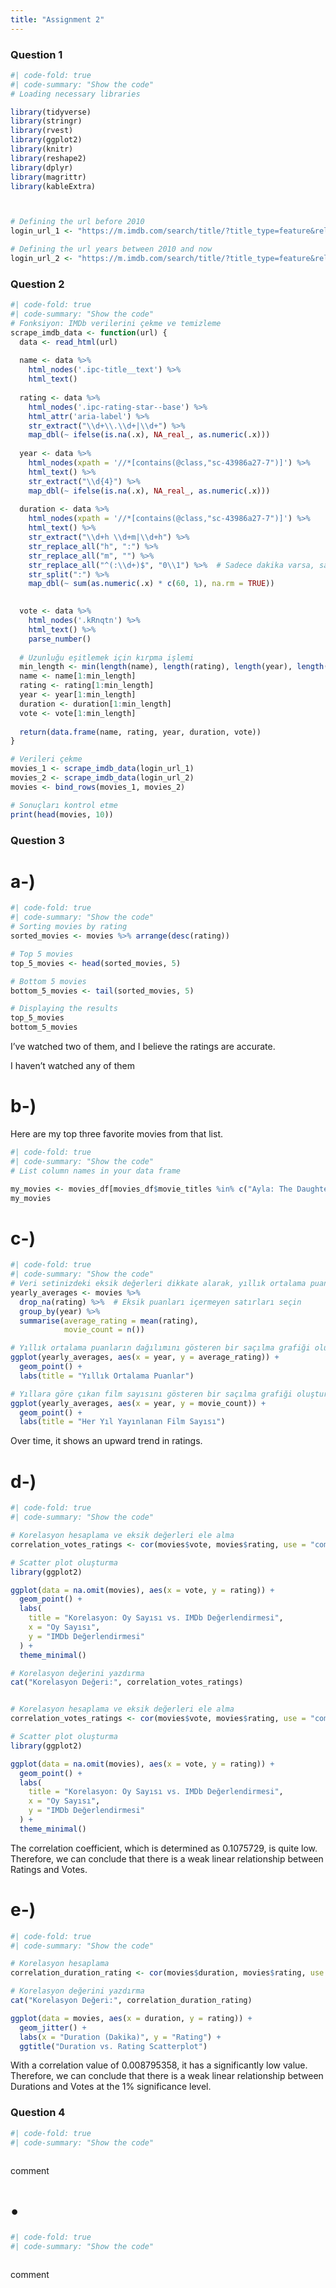 ```yaml
---
title: "Assignment 2"
---
```


### Question 1
```r
#| code-fold: true
#| code-summary: "Show the code"
# Loading necessary libraries

library(tidyverse)
library(stringr)
library(rvest)
library(ggplot2)
library(knitr)
library(reshape2)
library(dplyr)
library(magrittr)
library(kableExtra)



# Defining the url before 2010
login_url_1 <- "https://m.imdb.com/search/title/?title_type=feature&release_date=,2009-12-31&num_votes=2500,&country_of_origin=TR&count=250"

# Defining the url years between 2010 and now
login_url_2 <- "https://m.imdb.com/search/title/?title_type=feature&release_date=2010-01-01,2023-12-28&num_votes=2500,&country_of_origin=TR&count=250"

```

### Question 2
```r
#| code-fold: true
#| code-summary: "Show the code"
# Fonksiyon: IMDb verilerini çekme ve temizleme
scrape_imdb_data <- function(url) {
  data <- read_html(url)
  
  name <- data %>%
    html_nodes('.ipc-title__text') %>%
    html_text()
  
  rating <- data %>%
    html_nodes('.ipc-rating-star--base') %>%
    html_attr('aria-label') %>%
    str_extract("\\d+\\.\\d+|\\d+") %>%
    map_dbl(~ ifelse(is.na(.x), NA_real_, as.numeric(.x)))
  
  year <- data %>%
    html_nodes(xpath = '//*[contains(@class,"sc-43986a27-7")]') %>%
    html_text() %>%
    str_extract("\\d{4}") %>%
    map_dbl(~ ifelse(is.na(.x), NA_real_, as.numeric(.x)))
  
  duration <- data %>%
    html_nodes(xpath = '//*[contains(@class,"sc-43986a27-7")]') %>%
    html_text() %>%
    str_extract("\\d+h \\d+m|\\d+h") %>%
    str_replace_all("h", ":") %>%
    str_replace_all("m", "") %>%
    str_replace_all("^(:\\d+)$", "0\\1") %>%  # Sadece dakika varsa, saat olarak "0" ekleyin
    str_split(":") %>%
    map_dbl(~ sum(as.numeric(.x) * c(60, 1), na.rm = TRUE))

  
  vote <- data %>%
    html_nodes('.kRnqtn') %>%
    html_text() %>%
    parse_number()
  
  # Uzunluğu eşitlemek için kırpma işlemi
  min_length <- min(length(name), length(rating), length(year), length(duration), length(vote))
  name <- name[1:min_length]
  rating <- rating[1:min_length]
  year <- year[1:min_length]
  duration <- duration[1:min_length]
  vote <- vote[1:min_length]
  
  return(data.frame(name, rating, year, duration, vote))
}

# Verileri çekme
movies_1 <- scrape_imdb_data(login_url_1)
movies_2 <- scrape_imdb_data(login_url_2)
movies <- bind_rows(movies_1, movies_2)

# Sonuçları kontrol etme
print(head(movies, 10))
```

### Question 3

# a-)

```r
#| code-fold: true
#| code-summary: "Show the code"
# Sorting movies by rating
sorted_movies <- movies %>% arrange(desc(rating))

# Top 5 movies
top_5_movies <- head(sorted_movies, 5)

# Bottom 5 movies
bottom_5_movies <- tail(sorted_movies, 5)

# Displaying the results
top_5_movies
bottom_5_movies


```
I've watched two of them, and I believe the ratings are accurate.

I haven’t watched any of them

# b-)

Here are my top three favorite movies from that list.
```r
#| code-fold: true
#| code-summary: "Show the code"
# List column names in your data frame

my_movies <- movies_df[movies_df$movie_titles %in% c("Ayla: The Daughter of War", "Babam ve Oglum", "Mucize"), ]
my_movies


```
# c-)

```r
#| code-fold: true
#| code-summary: "Show the code"
# Veri setinizdeki eksik değerleri dikkate alarak, yıllık ortalama puanları ve film sayısını hesaplayın
yearly_averages <- movies %>%
  drop_na(rating) %>%  # Eksik puanları içermeyen satırları seçin
  group_by(year) %>%
  summarise(average_rating = mean(rating),
            movie_count = n())

# Yıllık ortalama puanların dağılımını gösteren bir saçılma grafiği oluşturun
ggplot(yearly_averages, aes(x = year, y = average_rating)) +
  geom_point() +
  labs(title = "Yıllık Ortalama Puanlar")

# Yıllara göre çıkan film sayısını gösteren bir saçılma grafiği oluşturun
ggplot(yearly_averages, aes(x = year, y = movie_count)) +
  geom_point() +
  labs(title = "Her Yıl Yayınlanan Film Sayısı")


```


Over time, it shows an upward trend in ratings.



# d-)
```r
#| code-fold: true
#| code-summary: "Show the code"

# Korelasyon hesaplama ve eksik değerleri ele alma
correlation_votes_ratings <- cor(movies$vote, movies$rating, use = "complete.obs")

# Scatter plot oluşturma
library(ggplot2)

ggplot(data = na.omit(movies), aes(x = vote, y = rating)) +
  geom_point() +
  labs(
    title = "Korelasyon: Oy Sayısı vs. IMDb Değerlendirmesi",
    x = "Oy Sayısı",
    y = "IMDb Değerlendirmesi"
  ) +
  theme_minimal()

# Korelasyon değerini yazdırma
cat("Korelasyon Değeri:", correlation_votes_ratings)


# Korelasyon hesaplama ve eksik değerleri ele alma
correlation_votes_ratings <- cor(movies$vote, movies$rating, use = "complete.obs")

# Scatter plot oluşturma
library(ggplot2)

ggplot(data = na.omit(movies), aes(x = vote, y = rating)) +
  geom_point() +
  labs(
    title = "Korelasyon: Oy Sayısı vs. IMDb Değerlendirmesi",
    x = "Oy Sayısı",
    y = "IMDb Değerlendirmesi"
  ) +
  theme_minimal()


```

The correlation coefficient, which is determined as 0.1075729, is quite low. Therefore, we can conclude that there is a weak linear relationship between Ratings and Votes.



# e-)
```r
#| code-fold: true
#| code-summary: "Show the code"

# Korelasyon hesaplama
correlation_duration_rating <- cor(movies$duration, movies$rating, use = "complete.obs")

# Korelasyon değerini yazdırma
cat("Korelasyon Değeri:", correlation_duration_rating)

ggplot(data = movies, aes(x = duration, y = rating)) +
  geom_jitter() +
  labs(x = "Duration (Dakika)", y = "Rating") +
  ggtitle("Duration vs. Rating Scatterplot")

```

With a correlation value of 0.008795358, it has a significantly low value. Therefore, we can conclude that there is a weak linear relationship between Durations and Votes at the 1% significance level.



### Question 4

```r
#| code-fold: true
#| code-summary: "Show the code"



```
comment   





# • 


```r
#| code-fold: true
#| code-summary: "Show the code"



```
comment   



